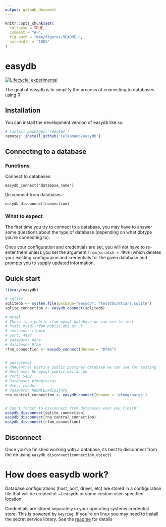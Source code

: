 ```yaml
---
output: github_document
---
```


<!-- README.md is generated from README.Rmd. Please edit that file -->

```r
knitr::opts_chunk$set(
  collapse = TRUE,
  comment = "#>",
  fig.path = "man/figures/README-",
  out.width = "100%"
)
```

# easydb

<!-- badges: start -->

[![Lifecycle: experimental](https://img.shields.io/badge/lifecycle-experimental-orange.svg)](https://lifecycle.r-lib.org/articles/stages.html#experimental)

<!-- badges: end -->

The goal of easydb is to simplify the process of connecting to databases using R

## Installation

You can install the development version of easydb like so:

``` r
# install.packages('remotes')
remotes::install_github('selkamand/easydb')
```

## Connecting to a database

### Functions

Connect to databases:

`easydb_connect('database_name')`

Disconnect from databases:

`easydb_disconnect(connection)`

### What to expect

The first time you try to connect to a database, you may have to answer some questions about the type of database (depending on what dbtype you're connecting to).

Once your configuration and credentials are set, you will not have to re-enter them unless you set the argument `from_scratch = TRUE` (which deletes your existing configuraion and credentials for the given database and prompts you to supply updated information.

## Quick start

```r
library(easydb)

# sqlite
sqlitedb <- system.file(package="easydb", "testdbs/mtcars.sqlite")
sqlite_connection <- easydb_connect(sqlitedb)

# mysql
# There is a public rfam mysql database we can use to test
# host: mysql-rfam-public.ebi.ac.uk
# username: rfamro
# port: 4497
# password: none
# database: Rfam
rfam_connection <- easydb_connect(dbname = "Rfam")


# postgresql
# RNAcentral hosts a public postgres database we can use for testing
# Hostname: hh-pgsql-public.ebi.ac.uk
# Port: 5432
# Database: pfmegrnargs
# User: reader
# Password: NWDMCE5xdipIjRrp
rna_central_connection <- easydb_connect(dbname = 'pfmegrnargs')


# Don't forget to disconnect from databases when you finish!
easydb_disconnect(sqlite_connection)
easydb_disconnect(rna_central_connection)
easydb_disconnect(rfam_connection)
```

## Disconnect

Once you've finished working with a database, its best to disconnect from the db using `easydb_disconnect(connection_object)`

# How does easydb work?

Database configurations (host, port, driver, etc) are stored in a configuration file that will be created at \~/.easydb or some custom user-specified location.

Credentials are stored separately in your operating systems credential store. This is powered by `keyring`. If you're on linux you may need to install the secret service library. See the [readme](https://github.com/r-lib/keyring) for details
